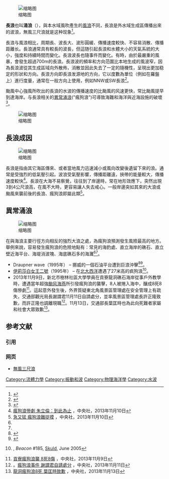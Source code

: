 {{Multiple issues|
{{Expand language|1=en|time=2020-10-03T01:34:10+00:00}}
{{Rough translation|time=2020-10-03T01:34:10+00:00}}
}}
[[File:Early_90's_Bangs.jpg|缩略图]]

'''長浪'''也叫'''涌浪'''（{{lang-en|Swells}}），與本水域風吹產生的[[風浪|風浪]]不同，長浪是外水域生成區傳播出來的波浪，無風三尺浪就是这种现象<ref name="maxwell">{{cite web | language = zh | title = Swell (ocean) | url = http://cd.hwxnet.com/view/keindnnddobfjfej.html | author = 汉文学网 }}</ref>。

長浪与風浪相比，周期長、波長大、波形圓緩、傳播速度較快、不容易消散、傳播距離长。長浪通常具有較長的波長，但這随引起長浪和水體大小的天氣系統的大小，強度和持續時間而變化。長浪波長也隨事件而變化。有時，由於最嚴重的風暴，會發生超過700m的長浪。長浪波的頻率和方向范圍比本地生成的風波窄，因為長浪波從其生成區域向外散佈，消散並因此失去了一定的隨機性，呈現出更加稳定的形狀和方向。長浪方向即長浪发源地的方向，它以度數為單位（例如在羅盤上）進行度量，通常在一般方向上使用，例如NNW或SW長浪<ref>{{cite web | language = en | title = 傳說中數十米高「瘋狗浪」的科學根據 | url = https://en.wikipedia.org/wiki/Swell_(ocean) | author = ClueBot NG, Lickwidy, Pinethicket, South Bay et al. | access-date = 2020-10-04 | archive-date = 2021-05-06 | archive-url = https://web.archive.org/web/20210506190122/https://en.wikipedia.org/wiki/Swell_(ocean) | dead-url = no }}</ref>。

颱風中心強風所吹出的長浪的水波的傳播速度的比颱風的风速更快，常比颱風提早到達海岸。与長浪相关的[[瘋狗浪|異常涌浪]]("瘋狗浪")可導致海難和海洋與近海設施的破壞<ref>{{cite web | language = zh | title = 傳說中數十米高「瘋狗浪」的科學根據 | url = https://www.bbc.com/ukchina/trad/vert-earth-43556674 | author = 尼克·弗萊明 | access-date = 2020-10-03 | archive-date = 2018-04-01 | archive-url = https://web.archive.org/web/20180401105634/http://www.bbc.com/ukchina/trad/vert-earth-43556674 | dead-url = no }}</ref>。

[[File:Easterly_swell,_Lyttelton_Harbour,_29_July_2008.jpg|缩略图]]

== 長浪成因 ==<!--部分內容拷貝自：[[瘋狗浪#例子|瘋狗浪:成因]]-->
[[File:Rockall_wave_March_1943.jpg|缩略图]]

長浪是指由其它海區傳來、或者當地風力迅速減小或風向改變後遺留下來的浪。通常是受強烈的低氣壓引起。波浪受氣壓影響，傳播距離遠，挾帶的能量較大，傳播速度較快<ref name=cna201311100036>[http://www.cna.com.tw/news/firstnews/201311100036-1.aspx 瘋狗浪慘劇 朱立倫：到此為止] {{Wayback|url=http://www.cna.com.tw/news/firstnews/201311100036-1.aspx |date=20180704212857 }}，中央社，2013年11月10日</ref>。長浪在大海不易察覺，往往到了岸邊時，常在地形效應下，突然出現3到4公尺浪高，在風不大時，更容易讓人失去戒心。一般岸邊突如其來的大浪或颱風來襲前後的長浪、瘋狗浪即屬此類<ref name=cna201311100116>[http://www.cna.com.tw/news/asoc/201311100116-1.aspx 急又猛 瘋狗浪難捉摸] {{Wayback|url=http://www.cna.com.tw/news/asoc/201311100116-1.aspx |date=20131113044813 }}，中央社，2013年11月10日</ref>。

== 異常涌浪 ==<!--部分內容拷貝自：[[瘋狗浪#例子|瘋狗浪:例子]]-->

[[File:Wea00800,1.jpg|缩略图]]

在與海浪主要行徑方向相反的強烈大浪之處，為瘋狗浪預測發生風險最高的地方。舉例來說，容易發生瘋狗浪的危險地點有：常見的海釣處、直立海岸的礁石、直立壁近海平台、海堤消波塊、海底礁石多的海灘<ref name=cna201311100036/><ref name=cna201311100116/>。

* Draupner wave（1995年） – 挪威的一個石油平台遭到巨浪沖擊<ref name="esa.int">{{Cite web |url=http://www.esa.int/esaCP/SEMOKQL26WD_index_0.html |title=ESA / Applications / Observing the Earth: Ship-sinking monster waves revealed by ESA satellites 21/07/2004 |access-date=2020-10-03 |archive-date=2012-11-02 |archive-url=https://web.archive.org/web/20121102125734/http://www.esa.int/esaCP/SEMOKQL26WD_index_0.html |dead-url=no }}</ref><ref name=bbc43556674>{{Cite web |url=http://www.bbc.com/ukchina/simp/vert-earth-43556674 |title=传说中数十米高“疯狗浪”的科学根据 |work=英倫網 |date=2018-03-27 |access-date=2020-10-03 |archive-date=2021-02-15 |archive-url=https://web.archive.org/web/20210215194246/https://www.bbc.com/ukchina/simp/vert-earth-43556674 |dead-url=no }}</ref>。
* [[伊莉莎白女王二號|伊莉莎白女王二號]]（1995年） – 在[[北大西洋|北大西洋]]遭遇了27米高的疯狗浪<ref name="skuld">{{PDFlink|[http://www.skuld.com/upload/News%20and%20Publications/Publications/Beacon/Beacon%202005%20185/Freak%20waves.pdf Freak waves]|1.07 [[Mebibyte|MiB]]<!-- application/pdf, 1126340 bytes -->}}, ''Beacon'' #185, [[Assuranceforeningen_Skuld|Skuld]], June 2005</ref>。
* 2013年11月9日，新北市樹林社區大學學員在貢寮龍洞礁石海岸從事戶外教學時，遭遇當年超強[[颱风海燕_(2013年)|颱风海燕]]所引發瘋狗浪的襲擊，8人被捲入海中，釀成8死8傷慘劇<ref>[http://www.cna.com.tw/news/firstnews/201311090061-1.aspx 貢寮瘋狗浪襲 8死8傷] {{Wayback|url=http://www.cna.com.tw/news/firstnews/201311090061-1.aspx |date=20160304125136 }}，中央社，2013年11月9日</ref>。這起意外發生後，外界質疑東北角風景區管理處在安全管理上有疏失，交通部觀光局長謝謂君11月11日自請處分，並率風景區管理處長許正隆致歉，而許正隆也調離現職<ref>。[http://www.cna.com.tw/topic/popular/4113-2/201311110033-1.aspx 瘋狗浪事件 謝謂君自請處分] {{Wayback|url=http://www.cna.com.tw/topic/popular/4113-2/201311110033-1.aspx |date=20131113050614 }}，中央社，2013年11月11日</ref>。11月13日，交通部長葉匡時也為此向死難者家屬和社會大眾致歉<ref>[http://www.cna.com.tw/news/firstnews/201311130007-1.aspx 龍洞瘋狗浪8死 葉匡時致歉] {{Wayback|url=http://www.cna.com.tw/news/firstnews/201311130007-1.aspx |date=20160305073954 }}，中央社，2013年11月13日</ref>。

== 参考文献 ==
=== 引用 ===
{{Reflist|2}}

=== 网页 ===
* [https://web.archive.org/web/20081122120052/http://www.weather.gov.hk/education/edu04other/newsarticle/000614.htm 無風三尺浪]

{{Commonscat|Water waves}}

[[Category:流體力學|Category:流體力學]]
[[Category:振動和波|Category:振動和波]]
[[Category:物理海洋學|Category:物理海洋學]]
[[Category:水波|Category:水波]]